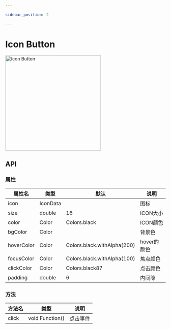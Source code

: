 ```yaml
---
 
sidebar_position: 2

---
```


# Icon Button

<img src={IconButton} width="300" alt="Icon Button" />

## API

### 属性

| 属性名 | 类型| 默认 | 说明|
| ------  | ---- | --- | --- |
| icon | IconData | | 图标 |
| size | double | 16 | ICON大小 |
| color | Color | Colors.black | ICON颜色 |
| bgColor | Color |  | 背景色 |
| hoverColor | Color | Colors.black.withAlpha(200) | hover的颜色 |
| focusColor | Color | Colors.black.withAlpha(100) | 焦点颜色 |
| clickColor | Color | Colors.black87 | 点击颜色 |
| padding | double | 6 | 内间隙 |

### 方法

| 方法名 | 类型 | 说明 |
| ------| --- | ---- |
| click | void Function() | 点击事件 |
